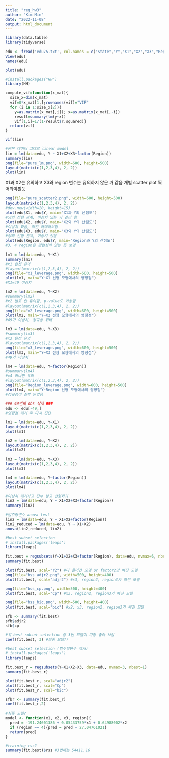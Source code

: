 ---
title: "reg_hw3"
author: "Kim Min"
date: "2022-11-08"
output: html_document
---

```{r}
library(data.table)
library(tidyverse)
```

```{r}
edu <- fread('edu75.txt', col.names = c("State","Y","X1","X2","X3","Region"))
View(edu)
names(edu)
```

```{r}
plot(edu)
```

```{r}
#install.packages("HH")
library(HH)

compute_vif=function(x_mat){
  size_x=dim(x_mat)
  vif=0*x_mat[1,];rownames(vif)="VIF"
  for (i in 1:size_x[2]){
    y=as.matrix(x_mat[,i]); x=as.matrix(x_mat[,-i])
    result=summary(lm(y~x))
    vif[1,i]=1/(1-result$r.squared)}
  return(vif)
}

vif(lin)
```

```{r}
#원본 데이터 그대로 linear model
lin = lm(data=edu, Y ~ X1+X2+X3+factor(Region))
summary(lin)
png(file="pure_lm.png", width=600, height=500)
layout(matrix(c(1,2,3,4), 2, 2))
plot(lin)
```
X1과 X2는 유의하고 X3와 region 변수는 유의하지 않은 거 같음
개별 scatter plot 찍어봐야할듯

```{r}
png(file="pure_scatter2.png", width=600, height=500)
layout(matrix(c(1,2,3,4), 2, 2))
#dev.new(width=20, height=15)
plot(edu$X1, edu$Y, main="X1과 Y의 산점도")
#양의 선형 관계, 이상치 있는 거 같긴 함
plot(edu$X2, edu$Y, main="X2와 Y의 산점도")
#이상치 있음, 약간 애매해보임
plot(edu$X3, edu$Y, main="X3와 Y의 산점도")
#양의 선형 관계, 이상치 있음
plot(edu$Region, edu$Y, main="Region과 Y의 산점도")
#3, 4 region은 관련성이 있는 듯 보임
```

```{r}
lm1 = lm(data=edu, Y~X1)
summary(lm1)
#x1 완전 유의
#layout(matrix(c(1,2,3,4), 2, 2))
png(file="x1_leverage.png", width=600, height=500)
plot(lm1, main="Y~X1 선형 모형에서의 영향점")
#X1=49 이상치
```

```{r}
lm2 = lm(data=edu, Y~X2)
#summary(lm2)
#x2 별로 안 유의함, p-value도 이상함
#layout(matrix(c(1,2,3,4), 2, 2))
png(file="x2_leverage.png", width=600, height=500)
plot(lm2, main="Y~X2 선형 모형에서의 영향점")
#49가 이상치, 정규성 위배
```

```{r}
lm3 = lm(data=edu, Y~X3)
#summary(lm3)
#x3 완전 유의
#layout(matrix(c(1,2,3,4), 2, 2))
png(file="x3_leverage.png", width=600, height=500)
plot(lm3, main="Y~X3 선형 모형에서의 영향점")
#49가 이상치
```

```{r}
lm4 = lm(data=edu, Y~factor(Region))
#summary(lm4)
#x4 하나만 유의
#layout(matrix(c(1,2,3,4), 2, 2))
png(file="Region_leverage.png", width=600, height=500)
plot(lm4, main="Y~Region 선형 모형에서의 영향점")
#정규성이 살짝 안맞음
```

```{r}
### 49번째 obs 삭제 ###
edu <- edu[-49,]
#영향점 제거 후 다시 진단
```

```{r}
lm1 = lm(data=edu, Y~X1)
layout(matrix(c(1,2,3,4), 2, 2))
plot(lm1)
```

```{r}
lm2 = lm(data=edu, Y~X2)
layout(matrix(c(1,2,3,4), 2, 2))
plot(lm2)
```

```{r}
lm3 = lm(data=edu, Y~X3)
layout(matrix(c(1,2,3,4), 2, 2))
plot(lm3)
```

```{r}
lm4 = lm(data=edu, Y~factor(Region))
layout(matrix(c(1,2,3,4), 2, 2))
plot(lm4)
```

```{r}
#이상치 제거하고 전부 넣고 선형회귀
lin2 = lm(data=edu, Y ~ X1+X2+X3+factor(Region))
summary(lin2)
```

```{r}
#범주형변수 anova test
lin2 = lm(data=edu, Y ~ X1+X2+factor(Region))
lin2_reduced = lm(data=edu, Y ~ X1+X2)
anova(lin2_reduced, lin2)
```


```{r}
#best subset selection
# install.packages('leaps')
library(leaps)

fit.best = regsubsets(Y~X1+X2+X3+factor(Region), data=edu, nvmax=6, nbest=1)
summary(fit.best)
```

```{r}
plot(fit.best, scal="r2") #다 들어간 모델 or factor2만 빠진 모델
png(file="bss_adjr2.png", width=500, height=400)
plot(fit.best, scal="adjr2") #x3, region2, region3가 빠진 모델

png(file="bss_cp.png", width=500, height=400)
plot(fit.best, scal="Cp") #x3, region2, region3가 빠진 모델

png(file="bss_bic.png", width=500, height=400)
plot(fit.best, scal="bic") #x2, x3, region2, region3가 빠진 모델
```

```{r}
sfb <- summary(fit.best)
sfb$adjr2
sfb$cp
```


```{r}
#위 best subset selection 중 3번 모델이 가장 좋아 보임
coef(fit.best, 3) #최종 모델??
```

```{r}
#best subset selection (범주형변수 제거)
# install.packages('leaps')
library(leaps)

fit.best_r = regsubsets(Y~X1+X2+X3, data=edu, nvmax=3, nbest=1)
summary(fit.best_r)
```

```{r}
plot(fit.best_r, scal="adjr2")
plot(fit.best_r, scal="Cp")
plot(fit.best_r, scal="bic")

sfbr <- summary(fit.best_r)
coef(fit.best_r,2)
```

```{r}
#최종 모델?
model <- function(x1, x2, x3, region){
  pred = -191.24601386 + 0.05433759*x1 + 0.64988002*x2
  if (region == 4){pred = pred + 27.04761021}
  return(pred)
}
```

```{r}
#training rss?
summary(fit.best)$rss #3번째는 54411.16
```

